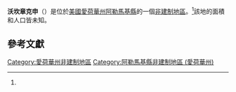 {{noteTA
|G1=USState
|G2=地名
|G3=Unit
}}
{{Infobox settlement
|official_name            = 沃坎章克申
|native_name              = Wauken Junction
|settlement_type          = [[非建制地區|非建制地區]]
|image_skyline            = 
|imagesize                = 
|pushpin_map              = USA Iowa
|pushpin_label            = 沃坎章克申
|pushpin_label_position   = top
|pushpin_map_caption      = 沃坎章克申在愛荷華州的位置
|subdivision_type         = [[世界政區索引|國家]]
|subdivision_type1        = [[美国州份|州份]]
|subdivision_type2        = [[愛荷華州行政区划|縣]]
|subdivision_name         = [[美国|美国]]
|subdivision_name1        = [[愛荷華州|愛荷華州]]
|subdivision_name2        = [[阿勒馬基縣_(愛荷華州)|阿勒馬基縣]]
|elevation_ft             = 636
|area_total_km2           = 
|area_total_sq_mi         = 
|area_land_km2            = 
|area_land_sq_mi          = 
|area_water_km2           = 
|area_water_sq_mi         = 
|population_as_of         = 
|population_footnotes     = 
|population_total         = 
|population_metro         = 
|population_density_km2   = 
|population_density_sq_mi = 
|timezone                 = [[北美中部時區|北美中部時區]]
|utc_offset               = -6
|coordinates              = {{coord|43|09|12|N|91|11|17|W|region:US-IA|display=inline,title}}
| coor_pinpoint           = 
| coordinates_footnotes   = 
|timezone_DST             = CDT
|utc_offset_DST           = -5
|area_code                = {{link-en|电话区号563|Area code 563|563}}
|blank_name = [[地名信息系统|GNIS ID]]
|blank_info = 464795<ref name="gnis">{{cite gnis|464795|name=Wauken Junction}}</ref>
}}
'''沃坎章克申'''（{{lang-en|Wauken Junction}}）是位於[[美國|美國]][[愛荷華州|愛荷華州]][[阿勒馬基縣_(愛荷華州)|阿勒馬基縣]]的一個[[非建制地區|非建制地區]]。<ref name="gnis"/>該地的面積和人口皆未知。

== 參考文獻 ==
{{reflist}}

{{阿勒馬基縣 (愛荷華州)}}
[[Category:愛荷華州非建制地區|Category:愛荷華州非建制地區]]
[[Category:阿勒馬基縣非建制地區_(愛荷華州)|Category:阿勒馬基縣非建制地區 (愛荷華州)]]

{{Iowa-geo-stub}}